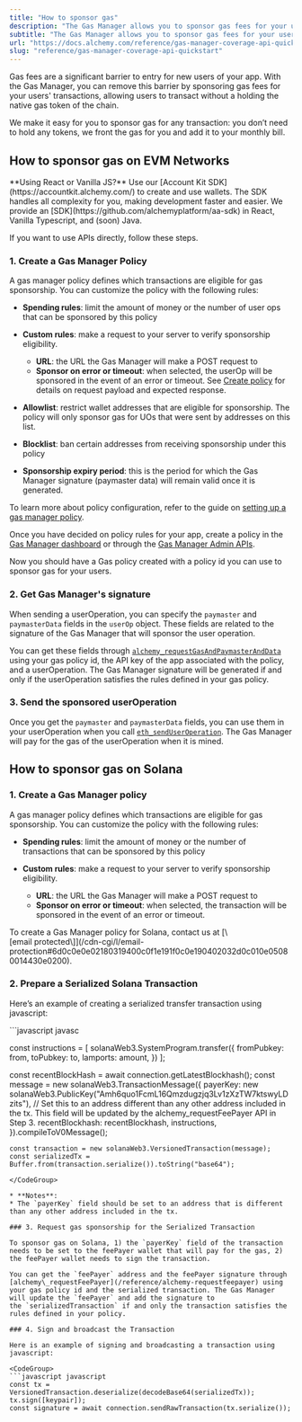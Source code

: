 ```yaml
---
title: "How to sponsor gas"
description: "The Gas Manager allows you to sponsor gas fees for your users on EVM networks and Solana, removing the biggest barrier to entry."
subtitle: "The Gas Manager allows you to sponsor gas fees for your users on EVM networks and Solana, removing the biggest barrier to entry."
url: "https://docs.alchemy.com/reference/gas-manager-coverage-api-quickstart"
slug: "reference/gas-manager-coverage-api-quickstart"
---
```


Gas fees are a significant barrier to entry for new users of your app. With the Gas Manager, you can remove this barrier by sponsoring gas fees for your users' transactions, allowing users to transact without a holding the native gas token of the chain.

We make it easy for you to sponsor gas for any transaction: you don’t need to hold any tokens, we front the gas for you and add it to your monthly bill.

## How to sponsor gas on EVM Networks

<Info>
  **Using React or Vanilla JS?** Use our [Account Kit SDK](https://accountkit.alchemy.com/) to create and use wallets. The SDK handles all complexity for you, making development faster and easier. We provide an [SDK](https://github.com/alchemyplatform/aa-sdk) in React, Vanilla Typescript, and (soon) Java.
</Info>

If you want to use APIs directly, follow these steps.

### 1. Create a Gas Manager Policy

A gas manager policy defines which transactions are eligible for gas sponsorship. You can customize the policy with the following rules:

* **Spending rules**: limit the amount of money or the number of user ops that can be sponsored by this policy

* **Custom rules**: make a request to your server to verify sponsorship eligibility.

  * **URL**: the URL the Gas Manager will make a POST request to
  * **Sponsor on error or timeout**: when selected, the userOp will be sponsored in the event of an error or timeout. See [Create policy](create-policy) for details on request payload and expected response.

* **Allowlist**: restrict wallet addresses that are eligible for sponsorship. The policy will only sponsor gas for UOs that were sent by addresses on this list.

* **Blocklist**: ban certain addresses from receiving sponsorship under this policy

* **Sponsorship expiry period**: this is the period for which the Gas Manager signature (paymaster data) will remain valid once it is generated.

To learn more about policy configuration, refer to the guide on [setting up a gas manager policy](/docs/setup-a-gas-manager-policy).

Once you have decided on policy rules for your app, create a policy in the [Gas Manager dashboard](https://dashboard.alchemy.com/gas-manager/policy/create/?a=api-docs) or through the [Gas Manager Admin APIs](/reference/create-policy).

Now you should have a Gas policy created with a policy id you can use to sponsor gas for your users.

### 2. Get Gas Manager's signature

When sending a userOperation, you can specify the `paymaster` and `paymasterData` fields in the `userOp` object. These fields are related to the signature of the Gas Manager that will sponsor the user operation.

You can get these fields through [`alchemy_requestGasAndPaymasterAndData`](/reference/alchemy-requestgasandpaymasteranddata) using your gas policy id, the API key of the app associated with the policy, and a userOperation. The Gas Manager signature will be generated if and only if the userOperation satisfies the rules defined in your gas policy.

### 3. Send the sponsored userOperation

Once you get the `paymaster` and `paymasterData` fields, you can use them in your userOperation when you call [`eth_sendUserOperation`](/reference/eth-senduseroperation). The Gas Manager will pay for the gas of the userOperation when it is mined.

## How to sponsor gas on Solana

### 1. Create a Gas Manager policy

A gas manager policy defines which transactions are eligible for gas sponsorship. You can customize the policy with the following rules:

* **Spending rules**: limit the amount of money or the number of transactions that can be sponsored by this policy

* **Custom rules**: make a request to your server to verify sponsorship eligibility.

  * **URL**: the URL the Gas Manager will make a POST request to
  * **Sponsor on error or timeout**: when selected, the transaction will be sponsored in the event of an error or timeout.

<Info>
  To create a Gas Manager policy for Solana, contact us at [\[email protected\]](/cdn-cgi/l/email-protection#6d0c0e0e02180319400c0f1e191f0c0e190402032d0c010e05080014430e0200).
</Info>

### 2. Prepare a Serialized Solana Transaction

Here’s an example of creating a serialized transfer transaction using javascript:

<CodeGroup>
  ```javascript javasc

  const instructions = [
      solanaWeb3.SystemProgram.transfer({
        fromPubkey: from,
        toPubkey: to,
        lamports: amount,
      })
    ];

  const recentBlockHash = await connection.getLatestBlockhash();
    const message = new solanaWeb3.TransactionMessage({
      payerKey: new solanaWeb3.PublicKey("Amh6quo1FcmL16Qmzdugzjq3Lv1zXzTW7ktswyLDzits"), // Set this to an address different than any other address included in the tx. This field will be updated by the alchemy_requestFeePayer API in Step 3. 
      recentBlockhash: recentBlockhash,
      instructions,
    }).compileToV0Message();

    const transaction = new solanaWeb3.VersionedTransaction(message);
    const serializedTx = Buffer.from(transaction.serialize()).toString("base64");
  ```
</CodeGroup>

* **Notes**:
  * The `payerKey` field should be set to an address that is different than any other address included in the tx.

### 3. Request gas sponsorship for the Serialized Transaction

To sponsor gas on Solana, 1) the `payerKey` field of the transaction needs to be set to the feePayer wallet that will pay for the gas, 2) the feePayer wallet needs to sign the transaction.

You can get the `feePayer` address and the feePayer signature through [alchemy\_requestFeePayer](/reference/alchemy-requestfeepayer) using your gas policy id and the serialized transaction. The Gas Manager will update the `feePayer` and add the signature to the `serializedTransaction` if and only the transaction satisfies the rules defined in your policy.

### 4. Sign and broadcast the Transaction

Here is an example of signing and broadcasting a transaction using javascript:

<CodeGroup>
  ```javascript javascript
  const tx = VersionedTransaction.deserialize(decodeBase64(serializedTx));
  tx.sign([keypair]);
  const signature = await connection.sendRawTransaction(tx.serialize());
  ```
</CodeGroup>
